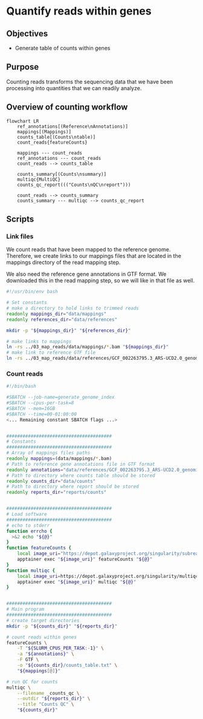 # Quantify reads within genes

## Objectives

- Generate table of counts within genes

## Purpose

Counting reads transforms the sequencing data that we have been processing into quantities that we can readily analyze.

## Overview of counting workflow

```mermaid
flowchart LR
    ref_annotations[(Reference\nAnnotations)]
    mappings[(Mappings)]
    counts_table[(Counts\ntable)]
    count_reads{featureCounts}

    mappings --- count_reads
    ref_annotations --- count_reads
    count_reads --> counts_table

    counts_summary[(Counts\nsummary)]
    multiqc{MultiQC}
    counts_qc_report((("Counts\nQC\nreport")))

    count_reads --> counts_summary
    counts_summary --- multiqc --> counts_qc_report
```

## Scripts

### Link files

We count reads that have been mapped to the reference genome.
Therefore, we create links to our mappings files that are located in the mappings directory of the read mapping step.

We also need the reference gene annotations in GTF format.
We downloaded this in the read mapping step, so we will like in that file as well.

``` .bash
#!/usr/bin/env bash

# Set constants
# make a directory to hold links to trimmed reads
readonly mappings_dir="data/mappings"
readonly references_dir="data/references"

mkdir -p "${mappings_dir}" "${references_dir}"

# make links to mappings
ln -rs ../03_map_reads/data/mappings/*.bam "${mappings_dir}"
# make link to reference GTF file
ln -rs ../03_map_reads/data/references/GCF_002263795.3_ARS-UCD2.0_genomic.gtf.gz "${references_dir}"
```

### Count reads

``` .bash
#!/bin/bash

#SBATCH --job-name=generate_genome_index
#SBATCH --cpus-per-task=8
#SBATCH --mem=16GB
#SBATCH --time=00-01:00:00
<... Remaining constant SBATCH flags ...>


#######################################
# Constants
#######################################
# Array of mappings files paths
readonly mappings=(data/mappings/*.bam)
# Path to reference gene annotations file in GTF format
readonly annotations="data/references/GCF_002263795.3_ARS-UCD2.0_genomic.gtf.gz"
# Path to directory where counts table should be stored
readonly counts_dir="data/counts"
# Path to directory where report should be stored
readonly reports_dir="reports/counts"


#######################################
# Load software
#######################################
# echo to stderr
function errcho {
  >&2 echo "${@}"
}
function featureCounts {
    local image_uri="https://depot.galaxyproject.org/singularity/subread%3A2.0.6--he4a0461_0"
    apptainer exec "${image_uri}" featureCounts "${@}"
}
function multiqc {
    local image_uri=https://depot.galaxyproject.org/singularity/multiqc:1.21--pyhdfd78af_0
    apptainer exec "${image_uri}" multiqc "${@}"
}


#######################################
# Main program
#######################################
# create target directories
mkdir -p "${counts_dir}" "${reports_dir}"

# count reads within genes
featureCounts \
    -T "${SLURM_CPUS_PER_TASK:-1}" \
    -a "${annotations}" \
    -F GTF \
    -o "${counts_dir}/counts_table.txt" \
    "${mappings[@]}"

# run QC for counts
multiqc \
    --filename _counts_qc \
    --outdir "${reports_dir}" \
    --title "Counts QC" \
    "${counts_dir}"
```
